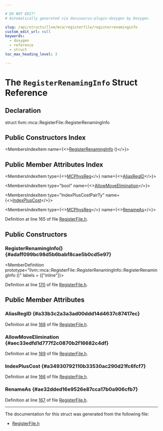 ```yaml
---

# DO NOT EDIT!
# Automatically generated via docusaurus-plugin-doxygen by Doxygen.

slug: /api/structs/llvm/mca/registerfile/registerrenaminginfo
custom_edit_url: null
keywords:
  - doxygen
  - reference
  - struct
toc_max_heading_level: 3

---
```





# The `RegisterRenamingInfo` Struct Reference

<DoxygenPage pluginConfig={pluginConfig}>



## Declaration

<CodeBlock>struct llvm::mca::RegisterFile::RegisterRenamingInfo</CodeBlock>

## Public Constructors Index

<MembersIndex>

<MembersIndexItem
  name={<><a href="#adaff099bc98d5b6babf8cae5b0cd5e97">RegisterRenamingInfo</a> ()</>}>
</MembersIndexItem>

</MembersIndex>

## Public Member Attributes Index

<MembersIndex>

<MembersIndexItem
  type={<><a href="/docs/api/namespaces/llvm/#aad72cfbb210808985a9dc19f4e5d8542">MCPhysReg</a></>}
  name={<><a href="#a33b3c2a3a3ad00ddd14d4637c87417ec">AliasRegID</a></>}>
</MembersIndexItem>

<MembersIndexItem
  type="bool"
  name={<><a href="#aec33edfd1d777f2c0870b2f16682c4df">AllowMoveElimination</a></>}>
</MembersIndexItem>

<MembersIndexItem
  type="IndexPlusCostPairTy"
  name={<><a href="#a34930792110b33530ac290d21fc6fcf7">IndexPlusCost</a></>}>
</MembersIndexItem>

<MembersIndexItem
  type={<><a href="/docs/api/namespaces/llvm/#aad72cfbb210808985a9dc19f4e5d8542">MCPhysReg</a></>}
  name={<><a href="#ae32dded16e9526e87cca17b0a906cfb7">RenameAs</a></>}>
</MembersIndexItem>

</MembersIndex>


Definition at line 165 of file <a href="/docs/api/files/include/include/llvm/include/llvm/mca/include/llvm/mca/hardwareunits/registerfile-h">RegisterFile.h</a>.

<SectionDefinition>

## Public Constructors

### RegisterRenamingInfo() {#adaff099bc98d5b6babf8cae5b0cd5e97}

<MemberDefinition
  prototype="llvm::mca::RegisterFile::RegisterRenamingInfo::RegisterRenamingInfo ()"
  labels = {["inline"]}>

Definition at line <a href="/docs/api/files/include/include/llvm/include/llvm/mca/include/llvm/mca/hardwareunits/registerfile-h/#l00170">170</a> of file <a href="/docs/api/files/include/include/llvm/include/llvm/mca/include/llvm/mca/hardwareunits/registerfile-h">RegisterFile.h</a>.
</MemberDefinition>

</SectionDefinition>

<SectionDefinition>

## Public Member Attributes

### AliasRegID {#a33b3c2a3a3ad00ddd14d4637c87417ec}

<MemberDefinition
  prototype="MCPhysReg llvm::mca::RegisterFile::RegisterRenamingInfo::AliasRegID">

Definition at line <a href="/docs/api/files/include/include/llvm/include/llvm/mca/include/llvm/mca/hardwareunits/registerfile-h/#l00168">168</a> of file <a href="/docs/api/files/include/include/llvm/include/llvm/mca/include/llvm/mca/hardwareunits/registerfile-h">RegisterFile.h</a>.
</MemberDefinition>

### AllowMoveElimination {#aec33edfd1d777f2c0870b2f16682c4df}

<MemberDefinition
  prototype="bool llvm::mca::RegisterFile::RegisterRenamingInfo::AllowMoveElimination">

Definition at line <a href="/docs/api/files/include/include/llvm/include/llvm/mca/include/llvm/mca/hardwareunits/registerfile-h/#l00169">169</a> of file <a href="/docs/api/files/include/include/llvm/include/llvm/mca/include/llvm/mca/hardwareunits/registerfile-h">RegisterFile.h</a>.
</MemberDefinition>

### IndexPlusCost {#a34930792110b33530ac290d21fc6fcf7}

<MemberDefinition
  prototype="IndexPlusCostPairTy llvm::mca::RegisterFile::RegisterRenamingInfo::IndexPlusCost">

Definition at line <a href="/docs/api/files/include/include/llvm/include/llvm/mca/include/llvm/mca/hardwareunits/registerfile-h/#l00166">166</a> of file <a href="/docs/api/files/include/include/llvm/include/llvm/mca/include/llvm/mca/hardwareunits/registerfile-h">RegisterFile.h</a>.
</MemberDefinition>

### RenameAs {#ae32dded16e9526e87cca17b0a906cfb7}

<MemberDefinition
  prototype="MCPhysReg llvm::mca::RegisterFile::RegisterRenamingInfo::RenameAs">

Definition at line <a href="/docs/api/files/include/include/llvm/include/llvm/mca/include/llvm/mca/hardwareunits/registerfile-h/#l00167">167</a> of file <a href="/docs/api/files/include/include/llvm/include/llvm/mca/include/llvm/mca/hardwareunits/registerfile-h">RegisterFile.h</a>.
</MemberDefinition>

</SectionDefinition>

<hr/>

The documentation for this struct was generated from the following file:

<ul>
<li><a href="/docs/api/files/include/include/llvm/include/llvm/mca/include/llvm/mca/hardwareunits/registerfile-h">RegisterFile.h</a></li>
</ul>

</DoxygenPage>
